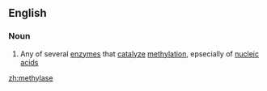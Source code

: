 ==English==

===Noun===
{{wikipedia}}
{{en-noun}}

#{{enzyme}} Any of several [[enzyme]]s that [[catalyze]] [[methylation]], epsecially of [[nucleic acid]]s

[[zh:methylase]]